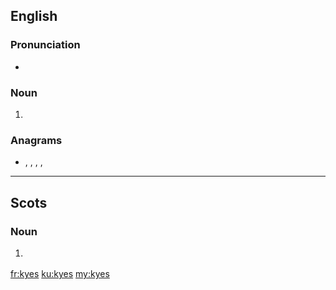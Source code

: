 ==English==

===Pronunciation===
* {{rhymes|aɪz|lang=en}}

===Noun===
{{head|en|noun plural form}}

# {{plural of|kye|lang=en}}

===Anagrams===
* {{l|en|esky}}, {{l|en|Keys}}, {{l|en|keys}}, {{l|en|Skye}}, {{l|en|syke}}

----

==Scots==

===Noun===
{{head|sco|noun plural form}}

# {{label|sco|South Scots}} {{plural of|kye|lang=sco}}

[[fr:kyes]]
[[ku:kyes]]
[[my:kyes]]
